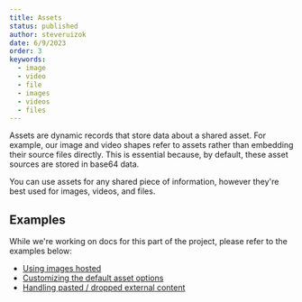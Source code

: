 ```yaml
---
title: Assets
status: published
author: steveruizok
date: 6/9/2023
order: 3
keywords:
  - image
  - video
  - file
  - images
  - videos
  - files
---
```


Assets are dynamic records that store data about a shared asset. For example, our image and video shapes refer to assets rather than embedding their source files directly. This is essential because, by default, these asset sources are stored in base64 data.

You can use assets for any shared piece of information, however they're best used for images, videos, and files.

## Examples

While we're working on docs for this part of the project, please refer to the examples below:

- [Using images hosted](https://github.com/tldraw/tldraw/blob/main/apps/examples/src/examples/HostedImagesExample.tsx)
- [Customizing the default asset options](https://github.com/tldraw/tldraw/blob/main/apps/examples/src/examples/AssetOptionsExample.tsx)
- [Handling pasted / dropped external content](https://github.com/tldraw/tldraw/blob/main/apps/examples/src/examples/ExternalContentSourcesExample.tsx)

